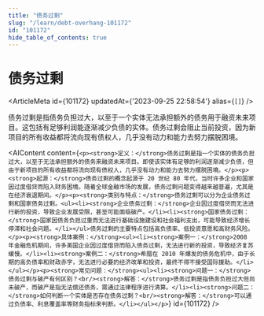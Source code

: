 ```yaml
---
title: "债务过剩"
slug: "/learn/debt-overhang-101172"
id: "101172"
hide_table_of_contents: true
---
```



# 债务过剩

<ArticleMeta id={101172} updatedAt={'2023-09-25 22:58:54'} alias={`[]`} />
<div className='border-solid border-b border-t-0 my-4 border-[var(--ifm-color-gray-300)]' />

债务过剩是指债务负担过大，以至于一个实体无法承担额外的债务用于融资未来项目。这包括有足够利润能逐渐减少负债的实体。债务过剩会阻止当前投资，因为新项目的所有收益都将流向现有债权人，几乎没有动力和能力去努力摆脱困境。

<AIContent content={`<p><strong>定义：</strong>债务过剩是指一个实体的债务负担过大，以至于无法承担额外的债务来融资未来项目。即使该实体有足够的利润逐渐减少负债，但由于新项目的所有收益都将流向现有债权人，几乎没有动力和能力去努力摆脱困境。</p><p><strong>起源：</strong>债务过剩的概念起源于 20 世纪 80 年代，当时许多企业和国家因过度借贷而陷入财务困境。随着全球金融市场的发展，债务过剩问题变得越来越普遍，尤其是在经济衰退期间。</p><p><strong>类别与特点：</strong>债务过剩可以分为企业债务过剩和国家债务过剩。<ul><li><strong>企业债务过剩：</strong>企业因过度借贷而无法进行新的投资，导致企业发展受限，甚至可能面临破产。</li><li><strong>国家债务过剩：</strong>国家因债务负担过重而无法进行基础设施建设和社会福利支出，可能导致经济增长停滞和社会问题。</li></ul>债务过剩的主要特点包括高负债率、低投资意愿和高财务风险。</p><p><strong>具体案例：</strong><ul><li><strong>案例一：</strong>2008 年金融危机期间，许多美国企业因过度借贷而陷入债务过剩，无法进行新的投资，导致经济复苏缓慢。</li><li><strong>案例二：</strong>希腊在 2010 年爆发的债务危机中，由于长期的高负债率和财政赤字，无法进行必要的经济改革和投资，最终不得不接受国际援助。</li></ul></p><p><strong>常见问题：</strong><ul><li><strong>问题一：</strong>债务过剩与破产有何区别？<br/><strong>解答：</strong>债务过剩是指债务负担过大但尚未破产，而破产是指无法偿还债务，需通过法律程序进行清算。</li><li><strong>问题二：</strong>如何判断一个实体是否存在债务过剩？<br/><strong>解答：</strong>可以通过负债率、利息覆盖率等财务指标来判断。</li></ul></p>`} id={101172} />
